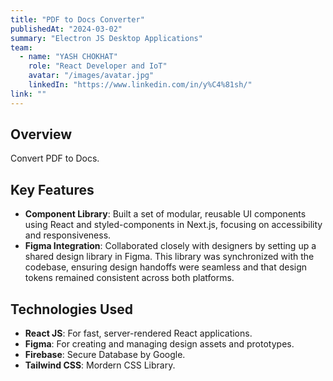 ```yaml
---
title: "PDF to Docs Converter"
publishedAt: "2024-03-02"
summary: "Electron JS Desktop Applications"
team:
  - name: "YASH CHOKHAT"
    role: "React Developer and IoT"
    avatar: "/images/avatar.jpg"
    linkedIn: "https://www.linkedin.com/in/y%C4%81sh/"
link: ""
---
```


## Overview

Convert PDF to Docs.

## Key Features

- **Component Library**: Built a set of modular, reusable UI components using React and styled-components in Next.js, focusing on accessibility and responsiveness.
- **Figma Integration**: Collaborated closely with designers by setting up a shared design library in Figma. This library was synchronized with the codebase, ensuring design handoffs were seamless and that design tokens remained consistent across both platforms.

## Technologies Used

- **React JS**: For fast, server-rendered React applications.
- **Figma**: For creating and managing design assets and prototypes.
- **Firebase**: Secure Database by Google.
- **Tailwind CSS**: Mordern CSS Library.
